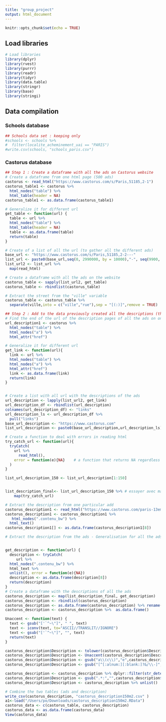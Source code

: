```yaml
---
title: "group_project"
output: html_document
---
```


```r
knitr::opts_chunk$set(echo = TRUE)
```

## Load libraries 
```r
# Load libraries
library(dplyr)
library(rvest)
library(purrr)
library(readr)
library(tidyr)
library(data.table)
library(stringr)
library(base)
library(stringi)
```

## Data compilation

### Schools database
```r
## Schools data set : keeping only 
#schools <- schools %>% 
#  filter(localite_acheminement_uai == "PARIS")
#write.csv(schools, "schools_paris.csv")
```

### Castorus database
```r
## Step 1 : Create a dataframe with all the ads on Castorus website 
# Create a dataframe from one html page (500 ads)
castorus <- read_html("https://www.castorus.com/s/Paris,51185,2-1")
castorus_table1 <- castorus %>% 
  html_nodes("table") %>% 
  html_table(header = NA)
castorus_table1 <- as.data.frame(castorus_table1)

# Generalize it for different url 
get_table <- function(url) {
  table <- url %>%
  html_nodes("table") %>% 
  html_table(header = NA)
  table <- as.data.frame(table)
  return(table)
}

# Create of a list of all the url (to gather all the different ads)
base_url <- "https://www.castorus.com/s/Paris,51185,2-2---"
list_url <- paste0(base_url,seq(0, 2990000, by = 10000),"-", seq(9900, 3000000, by = 10000))
list_url2 <- list_url %>% 
  map(read_html)

# Create a dataframe with all the ads on the website 
castorus_table <- sapply(list_url2, get_table) 
castorus_table <- rbindlist(castorus_table)

# Extract the street from the "ville" variable 
castorus_table <- castorus_table %>%  
  separate(ville,into = c("ville","rue"),sep = "[(:)]",remove = TRUE) 


```


```r
## Step 2 : Add to the data previously created all the descriptions (that are on a different html page)
# Find the end of the url of the description pages of all the ads on one html page 
url_description1 <- castorus %>% 
  html_nodes("table") %>% 
  html_nodes("a") %>% 
  html_attr("href")

# Generalize it for different url 
get_link <- function(url){
  link <- url %>% 
  html_nodes("table") %>% 
  html_nodes("a") %>% 
  html_attr("href")
  link <- as.data.frame(link)
  return(link)
}


# Create a list with all url with the descriptions of the ads 
url_description <- lapply(list_url2, get_link)
url_description_df <- rbindlist(url_description)
colnames(url_description_df) <- "links"
url_description_ls <- url_description_df %>% 
  pull("links")
base_url_description <- "https://www.castorus.com"
list_url_description <- paste0(base_url_description,url_description_ls)

# Create a function to deal with errors in reading html
try_catch_url <- function(url){
  tryCatch(
    url %>%
      read_html(),
    error = function(e){NA}    # a function that returns NA regardless of what happened
  )
}

list_url_description_150 <- list_url_description[1:150]


list_description_final<- list_url_description_150 %>% # essayer avec map pour optimiser le temps de calcul
    map(try_catch_url)

# Extract the description from one particular add 
castorus_description1 <- read_html("https://www.castorus.com/paris-13eme-ardsmnt,d62685712")
castorus_description1 <- castorus_description1 %>% 
   html_nodes(".contenu_bw") %>% 
  html_text()
castorus_description1[] <- as.data.frame(castorus_description1[8])

# Extract the description from the ads - Generalisation for all the ads


get_description <- function(url) {
  description <- tryCatch(
     url %>%
  html_nodes(".contenu_bw") %>% 
  html_text %>% 
  unlist(), error = function(e){NA})
  description <- as.data.frame(description[8])
  return(description)
}
# Create a dataframe with the descriptions of all the ads
castorus_description <- map(list_description_final, get_description)
castorus_description <- rbindlist(castorus_description) 
castorus_description <- as.data.frame(castorus_description) %>% rename(Description = 'description[8]') 
castorus_description <- castorus_description %>%  as.data.frame()

Unaccent <- function(text) {
  text <- gsub("['`^~\"]", " ", text)
  text <- iconv(text, to="ASCII//TRANSLIT//IGNORE")
  text <- gsub("['`^~\"]", "", text)
  return(text)
}

castorus_description$Description <- tolower(castorus_description$Description)
castorus_description$Description <- Unaccent(castorus_description$Description)
castorus_description$Description <- gsub("a\\(c\\)","e",castorus_description$Description)
castorus_description$Description <- gsub("[^[:alnum:][:blank:]?&/\\-]", "", castorus_description$Description)

castorus_description <- castorus_description %>% dplyr::filter(str_detect(Description, 'extrait de la derniere description'))
castorus_description$Description <- gsub(".*:","",castorus_description$Description) 
castorus_description$Description <- castorus_description %>% unlist()

# Combine the two tables (ads and description)
write_csv(castorus_description, "castorus_description150m2.csv" )
a1<-load("/Users/po/Downloads/castorus_description150m2.RData")
castorus_data <- c(castorus_table, castorus_description)
castorus_data <- as.data.frame(castorus_data)
View(castorus_data)
```


